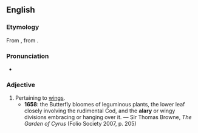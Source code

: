 ==English==

===Etymology===
From {{uder|en|la|alarius}}, from {{m|la|ala||wing}}.

===Pronunciation===
* {{IPA|en|/ˈeɪ.lə.ɹi/}}

===Adjective===
{{en-adj}}

# Pertaining to [[wings]].
#* '''1658''': the Butterfly bloomes of leguminous plants, the lower leaf closely involving the rudimental Cod, and the '''alary''' or wingy divisions embracing or hanging over it. — Sir Thomas Browne, ''The Garden of Cyrus'' (Folio Society 2007, p. 205)